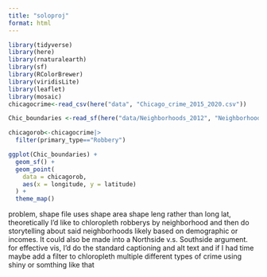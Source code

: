 ```yaml
---
title: "soloproj"
format: html
---
```


```r
library(tidyverse)
library(here)
library(rnaturalearth)
library(sf)
library(RColorBrewer)
library(viridisLite)
library(leaflet)
library(mosaic)
chicagocrime<-read_csv(here("data", "Chicago_crime_2015_2020.csv"))

Chic_boundaries <-read_sf(here("data/Neighborhoods_2012", "Neighborhoods_2012b.dbf"))

chicagorob<-chicagocrime|>
  filter(primary_type=="Robbery")

ggplot(Chic_boundaries) + 
  geom_sf() + 
  geom_point(
    data = chicagorob,
    aes(x = longitude, y = latitude)
  ) +
  theme_map()

```
problem, shape file uses shape area shape leng rather than long lat,
theoretically I'd like to chloropleth robberys by neighborhood and then do storytelling about said neighborhoods likely based on demographic or incomes. It could also be made into a Northside v.s. Southside argument. for effective vis, I'd do the standard captioning and alt text and if I had time maybe add a filter to chloropleth multiple different types of crime using shiny or somthing like that

